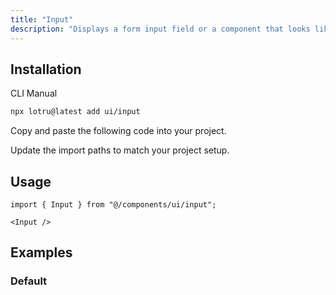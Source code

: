 ```yaml
---
title: "Input"
description: "Displays a form input field or a component that looks like an input field."
---
```


<ComponentPreview id="examples/input-01" />

## Installation

<Tabs defaultValue="cli">

<TabsList>
  <TabsTrigger value="cli">CLI</TabsTrigger>
  <TabsTrigger value="manual">Manual</TabsTrigger>
  <TabsIndicator />
</TabsList>

<TabsContent value="cli">

```bash
npx lotru@latest add ui/input
```

</TabsContent>

<TabsContent value="manual">

<Steps>

<StepTitle>Copy and paste the following code into your project.</StepTitle>

<ComponentSource id="ui/input" />

<StepTitle>Update the import paths to match your project setup.</StepTitle>

</Steps>

</TabsContent>

</Tabs>

## Usage

```tsx
import { Input } from "@/components/ui/input";
```

```tsx
<Input />
```

## Examples

### Default

<ComponentPreview id="examples/input-01" />

